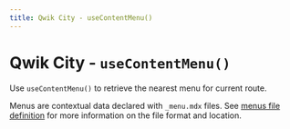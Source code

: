 ```yaml
---
title: Qwik City - useContentMenu()
---
```


# Qwik City - `useContentMenu()`

Use `useContentMenu()` to retrieve the nearest menu for current route.

Menus are contextual data declared with `_menu.mdx` files. See [menus file definition](/qwikcity/menu/file-definition) for more information on the file format and location.
